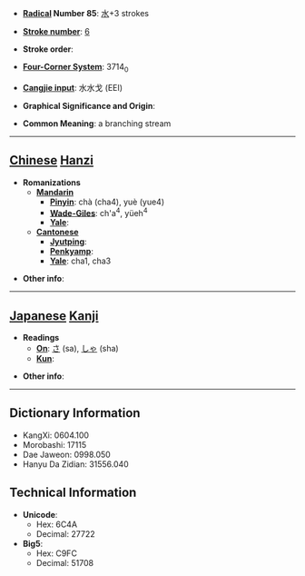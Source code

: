 * '''[[Wiktionary:Chinese radical index| Radical]] Number 85''': [[Wiktionary:Chinese radical index 水|水]]+3 strokes

* '''[[Wiktionary:Chinese total strokes index|Stroke number]]''': [[Wiktionary:Chinese total strokes index 6|6]]

* '''Stroke order''': 

* '''[[Wiktionary:Chinese four corner index|Four-Corner System]]''': 3714<sub>0</sub>

* '''[[Wiktionary:Chinese Cangjie index|Cangjie input]]''': 水水戈 (EEI)

* '''Graphical Significance and Origin''': 

* '''Common Meaning''': a branching stream

----

== [[Chinese]] [[Hanzi]] ==

* '''Romanizations'''
** '''[[Mandarin]]'''
*** '''[[Pinyin]]''': chà (cha4), yuè (yue4)
*** '''[[Wade-Giles]]''': ch'a<sup>4</sup>, yüeh<sup>4</sup>
*** '''[[Yale]]''': 
** '''[[Cantonese]]'''
*** '''[[Jyutping]]''':
*** '''[[Penkyamp]]''': 
*** '''[[Yale]]''': cha1, cha3

* '''Other info''': 

----

== [[Japanese]] [[Kanji]] ==

* '''Readings'''
** '''[[On]]''': [[さ]] (sa), [[しゃ]] (sha)
** '''[[Kun]]''': 

* '''Other info''':  

----

== Dictionary Information ==

* KangXi: 0604.100
* Morobashi: 17115
* Dae Jaweon: 0998.050
* Hanyu Da Zidian: 31556.040

== Technical Information ==

* '''Unicode''':
** Hex: 6C4A
** Decimal: 27722
* '''Big5''':
** Hex: C9FC
** Decimal: 51708